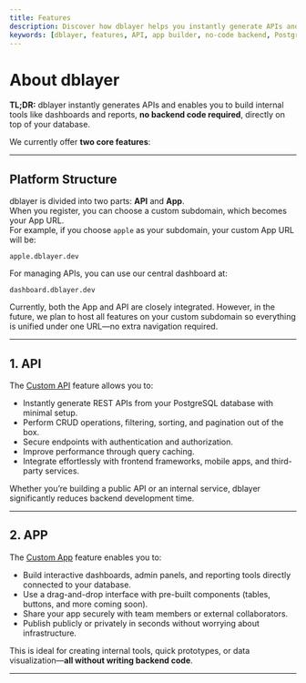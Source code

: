 ```yaml
---
title: Features
description: Discover how dblayer helps you instantly generate APIs and build internal tools without writing backend code.
keywords: [dblayer, features, API, app builder, no-code backend, PostgreSQL API, internal tools]
---
```


# About dblayer

**TL;DR:** dblayer instantly generates APIs and enables you to build internal tools like dashboards and reports, **no backend code required**, directly on top of your database.

We currently offer **two core features**:

---

## Platform Structure

dblayer is divided into two parts: **API** and **App**.  
When you register, you can choose a custom subdomain, which becomes your App URL.  
For example, if you choose `apple` as your subdomain, your custom App URL will be:

```
apple.dblayer.dev
```

For managing APIs, you can use our central dashboard at:

```
dashboard.dblayer.dev
```

Currently, both the App and API are closely integrated. However, in the future, we plan to host all features on your custom subdomain so everything is unified under one URL—no extra navigation required.

---

## 1. API

The [Custom API](/docs/features/api) feature allows you to:

- Instantly generate REST APIs from your PostgreSQL database with minimal setup.
- Perform CRUD operations, filtering, sorting, and pagination out of the box.
- Secure endpoints with authentication and authorization.
- Improve performance through query caching.
- Integrate effortlessly with frontend frameworks, mobile apps, and third-party services.

Whether you’re building a public API or an internal service, dblayer significantly reduces backend development time.

---

## 2. APP

The [Custom App](/docs/features/app) feature enables you to:

- Build interactive dashboards, admin panels, and reporting tools directly connected to your database.
- Use a drag-and-drop interface with pre-built components (tables, buttons, and more coming soon).
- Share your app securely with team members or external collaborators.
- Publish publicly or privately in seconds without worrying about infrastructure.

This is ideal for creating internal tools, quick prototypes, or data visualization—**all without writing backend code**.

---

<CardGrid>
  <Card
    subtitle="Custom API"
    title="API"
    description="Generate secure, production-ready APIs from your PostgreSQL database instantly—no backend code required."
    href="/docs/features/api"
    external={false}
  />
  <Card
    subtitle="Custom App"
    title="APP"
    description="Build and deploy powerful internal tools, dashboards, and reports directly connected to your database."
    href="/docs/features/app"
    external={false}
  />
</CardGrid>

